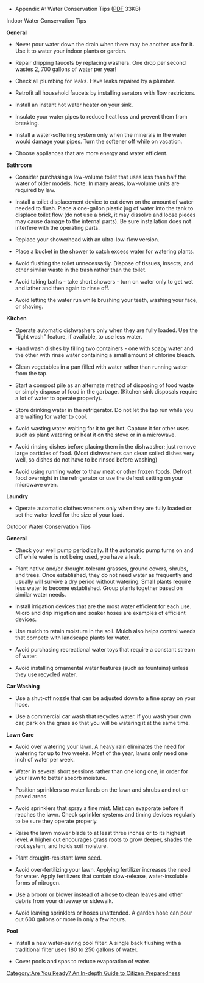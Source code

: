 {{Template:Are You Ready? An In-depth Guide to Citizen Preparedness}}

* Appendix A: Water Conservation Tips ([http://www.fema.gov/pdf/areyouready/appendix_a.pdf PDF] 33KB)
Indoor Water Conservation Tips

'''General'''
* <div>Never pour water down the drain when there may be another use for it. Use it to water your indoor plants or garden.</div>
* <div>Repair dripping faucets by replacing washers. One drop per second wastes 2, 700 gallons of water per year!</div>
* <div>Check all plumbing for leaks. Have leaks repaired by a plumber.</div>
* <div>Retrofit all household faucets by installing aerators with flow restrictors.</div>
* <div>Install an instant hot water heater on your sink.</div>
* <div>Insulate your water pipes to reduce heat loss and prevent them from breaking.</div>
* <div>Install a water-softening system only when the minerals in the water would damage your pipes. Turn the softener off while on vacation.</div>
* <div>Choose appliances that are more energy and water efficient.</div>

'''Bathroom'''
* <div>Consider purchasing a low-volume toilet that uses less than half the water of older models. Note: In many areas, low-volume units are required by law.</div>
* <div>Install a toilet displacement device to cut down on the amount of water needed to flush. Place a one-gallon plastic jug of water into the tank to displace toilet flow (do not use a brick, it may dissolve and loose pieces may cause damage to the internal parts). Be sure installation does not interfere with the operating parts.</div>
* <div>Replace your showerhead with an ultra-low-flow version.</div>
* <div>Place a bucket in the shower to catch excess water for watering plants.</div>
* <div>Avoid flushing the toilet unnecessarily. Dispose of tissues, insects, and other similar waste in the trash rather than the toilet.</div>
* <div>Avoid taking baths - take short showers - turn on water only to get wet and lather and then again to rinse off.</div>
* <div>Avoid letting the water run while brushing your teeth, washing your face, or shaving.</div>

'''Kitchen'''
* <div>Operate automatic dishwashers only when they are fully loaded. Use the "light wash" feature, if available, to use less water.</div>
* <div>Hand wash dishes by filling two containers - one with soapy water and the other with rinse water containing a small amount of chlorine bleach.</div>
* <div>Clean vegetables in a pan filled with water rather than running water from the tap.</div>
* <div>Start a compost pile as an alternate method of disposing of food waste or simply dispose of food in the garbage. (Kitchen sink disposals require a lot of water to operate properly).</div>
* <div>Store drinking water in the refrigerator. Do not let the tap run while you are waiting for water to cool.</div>
* <div>Avoid wasting water waiting for it to get hot. Capture it for other uses such as plant watering or heat it on the stove or in a microwave.</div>
* <div>Avoid rinsing dishes before placing them in the dishwasher; just remove large particles of food. (Most dishwashers can clean soiled dishes very well, so dishes do not have to be rinsed before washing)</div>
* <div>Avoid using running water to thaw meat or other frozen foods. Defrost food overnight in the refrigerator or use the defrost setting on your microwave oven.</div>

'''Laundry'''
* <div>Operate automatic clothes washers only when they are fully loaded or set the water level for the size of your load.
</div>

Outdoor Water Conservation Tips

'''General'''
* <div>Check your well pump periodically. If the automatic pump turns on and off while water is not being used, you have a leak.</div>
* <div>Plant native and/or drought-tolerant grasses, ground covers, shrubs, and trees. Once established, they do not need water as frequently and usually will survive a dry period without watering. Small plants require less water to become established. Group plants together based on similar water needs.</div>
* <div>Install irrigation devices that are the most water efficient for each use. Micro and drip irrigation and soaker hoses are examples of efficient devices.</div>
* <div>Use mulch to retain moisture in the soil. Mulch also helps control weeds that compete with landscape plants for water.</div>
* <div>Avoid purchasing recreational water toys that require a constant stream of water.</div>
* <div>Avoid installing ornamental water features (such as fountains) unless they use recycled water.</div>

'''Car Washing'''
* <div>Use a shut-off nozzle that can be adjusted down to a fine spray on your hose.</div>
* <div>Use a commercial car wash that recycles water. If you wash your own car, park on the grass so that you will be watering it at the same time.</div>

'''Lawn Care'''
* <div>Avoid over watering your lawn. A heavy rain eliminates the need for watering for up to two weeks. Most of the year, lawns only need one inch of water per week.</div>
* <div>Water in several short sessions rather than one long one, in order for your lawn to better absorb moisture.</div>
* <div>Position sprinklers so water lands on the lawn and shrubs and not on paved areas.</div>
* <div>Avoid sprinklers that spray a fine mist. Mist can evaporate before it reaches the lawn. Check sprinkler systems and timing devices regularly to be sure they operate properly.</div>
* <div>Raise the lawn mower blade to at least three inches or to its highest level. A higher cut encourages grass roots to grow deeper, shades the root system, and holds soil moisture.</div>
* <div>Plant drought-resistant lawn seed.</div>
* <div>Avoid over-fertilizing your lawn. Applying fertilizer increases the need for water. Apply fertilizers that contain slow-release, water-insoluble forms of nitrogen.</div>
* <div>Use a broom or blower instead of a hose to clean leaves and other debris from your driveway or sidewalk.</div>
* <div>Avoid leaving sprinklers or hoses unattended. A garden hose can pour out 600 gallons or more in only a few hours.</div>

'''Pool'''
* <div>Install a new water-saving pool filter. A single back flushing with a traditional filter uses 180 to 250 gallons of water.</div>
* <div>Cover pools and spas to reduce evaporation of water.</div>
[[Category:Are You Ready? An In-depth Guide to Citizen Preparedness]]